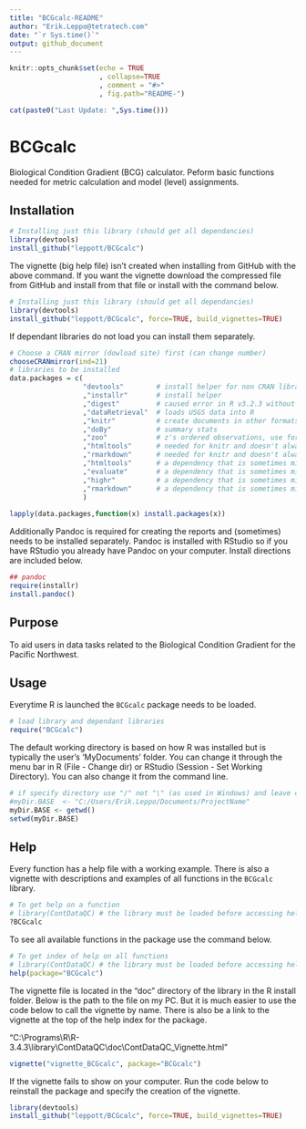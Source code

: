 ```yaml
---
title: "BCGcalc-README"
author: "Erik.Leppo@tetratech.com"
date: "`r Sys.time()`"
output: github_document
---
```


<!-- README.md is generated from README.Rmd. Please edit that file -->

```r
knitr::opts_chunk$set(echo = TRUE
                      , collapse=TRUE
                      , comment = "#>"
                      , fig.path="README-")

```

```r
cat(paste0("Last Update: ",Sys.time()))
```


# BCGcalc
Biological Condition Gradient (BCG) calculator.  Peform basic functions needed for metric calculation and model (level) assignments.

Installation
-----------------
```r
# Installing just this library (should get all dependancies)
library(devtools) 
install_github("leppott/BCGcalc")
```

The vignette (big help file) isn't created when installing from GitHub with the above command.  If you want the vignette download the compressed file from GitHub and install from that file or install with the command below.

```r
# Installing just this library (should get all dependancies)
library(devtools) 
install_github("leppott/BCGcalc", force=TRUE, build_vignettes=TRUE)
```


If dependant libraries do not load you can install them separately.

```r
# Choose a CRAN mirror (dowload site) first (can change number)
chooseCRANmirror(ind=21) 
# libraries to be installed
data.packages = c(                  
                  "devtools"        # install helper for non CRAN libraries
                  ,"installr"       # install helper
                  ,"digest"         # caused error in R v3.2.3 without it
                  ,"dataRetrieval"  # loads USGS data into R
                  ,"knitr"          # create documents in other formats (e.g., PDF or Word)
                  ,"doBy"           # summary stats
                  ,"zoo"            # z's ordered observations, use for rolling sd calc
                  ,"htmltools"      # needed for knitr and doesn't always install properly with Pandoc
                  ,"rmarkdown"      # needed for knitr and doesn't always install properly with Pandoc
                  ,"htmltools"      # a dependency that is sometimes missed.
                  ,"evaluate"       # a dependency that is sometimes missed.
                  ,"highr"          # a dependency that is sometimes missed.
                  ,"rmarkdown"      # a dependency that is sometimes missed.
                  )
                  
lapply(data.packages,function(x) install.packages(x))
```

Additionally Pandoc is required for creating the reports and (sometimes) needs to be installed separately.  Pandoc is installed with RStudio so if you have RStudio you already have Pandoc on your computer.  Install directions are included below.

```r
## pandoc
require(installr)
install.pandoc()
```

Purpose
--------------
To aid users in data tasks related to the Biological Condition Gradient for the Pacific Northwest.

Usage
------------
Everytime R is launched the `BCGcalc` package needs to be loaded.
```r
# load library and dependant libraries
require("BCGcalc")
```

The default working directory is based on how R was installed but is typically the user's 'MyDocuments' folder.  You can change it through the menu bar in R (File - Change dir) or RStudio (Session - Set Working Directory).  You can also change it from the command line.

```r
# if specify directory use "/" not "\" (as used in Windows) and leave off final "/" (example below).
#myDir.BASE  <- "C:/Users/Erik.Leppo/Documents/ProjectName"
myDir.BASE <- getwd()
setwd(myDir.BASE)
```

Help
------------
Every function has a help file with a working example.  There is also a vignette with descriptions and examples of all functions in the `BCGcalc` library.

```r
# To get help on a function
# library(ContDataQC) # the library must be loaded before accessing help
?BCGcalc
```

To see all available functions in the package use the command below.

```r
# To get index of help on all functions
# library(ContDataQC) # the library must be loaded before accessing help
help(package="BCGcalc")
```

The vignette file is located in the “doc” directory of the library in the R install folder.  Below is the path to the file on my PC.  But it is much easier to use the code below to call the vignette by name.  There is also be a link to the vignette at the top of the help index for the package.

"C:\\Programs\\R\\R-3.4.3\\library\\ContDataQC\\doc\\ContDataQC_Vignette.html"

```r
vignette("vignette_BCGcalc", package="BCGcalc")
```

If the vignette fails to show on your computer.  Run the code below to reinstall the package and specify the creation of the vignette.

```r
library(devtools)
install_github("leppott/BCGcalc", force=TRUE, build_vignettes=TRUE)
```


